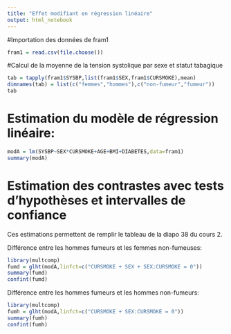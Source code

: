 ```yaml
---
title: "Effet modifiant en régression linéaire"
output: html_notebook
---
```


#Importation des données de fram1

```r
fram1 = read.csv(file.choose())
```

#Calcul de la moyenne de la tension systolique par sexe et statut tabagique
```r
tab = tapply(fram1$SYSBP,list(fram1$SEX,fram1$CURSMOKE),mean)
dimnames(tab) = list(c("femmes","hommes"),c("non-fumeur","fumeur"))
tab
```
# Estimation du modèle de régression linéaire:

```r
modA = lm(SYSBP~SEX*CURSMOKE+AGE+BMI+DIABETES,data=fram1)
summary(modA)
```
# Estimation des contrastes avec tests d'hypothèses et intervalles de confiance

Ces estimations permettent de remplir le tableau de la diapo 38 du cours 2.

Différence entre les hommes fumeurs et les femmes non-fumeuses:
```r
library(multcomp)
fumd = glht(modA,linfct=c("CURSMOKE + SEX + SEX:CURSMOKE = 0"))
summary(fumd)
confint(fumd)
```
Différence entre les hommes fumeurs et les hommes non-fumeurs:
```r
library(multcomp)
fumh = glht(modA,linfct=c("CURSMOKE + SEX:CURSMOKE = 0"))
summary(fumh)
confint(fumh)
```